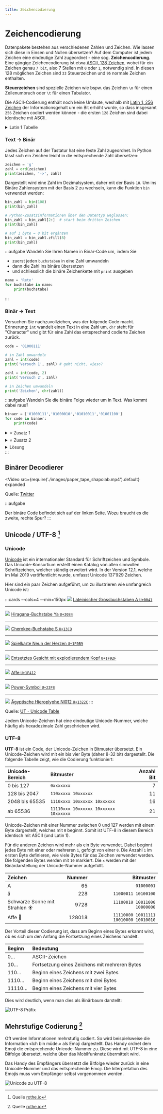 ```yaml
---
title: Zeichencodierung
---
```




# Zeichencodierung

Datenpakete bestehen aus verschiedenen Zahlen und Zeichen. Wie lassen sich diese in Einsen und Nullen übersetzen? Auf dem Computer ist jedem Zeichen eine eindeutige Zahl zugeordnet - eine sog. **Zeichencodierung**. Eine gängige Zeichencodierung ist etwa [ASCII, 128 Zeichen](https://de.wikipedia.org/wiki/American_Standard_Code_for_Information_Interchange), wobei für ein Zeichen genau `7 bit`, also 7 Stellen mit `0` oder `1`, notwendig sind. In diesen 128 möglichen Zeichen sind `33` Steuerzeichen und `95` normale Zeichen enthalten.

**Steuerzeichen** sind spezielle Zeichen wie bspw. das Zeichen `\n` für einen Zeilenumbruch oder `\t` für einen Tabulator.

Die ASCII-Codierung enthält noch keine Umlaute, weshalb mit [Latin 1, 256 Zeichen](https://de.wikipedia.org/wiki/ISO_8859-1) der Informationsgehalt um ein Bit erhöht wurde, so dass insgesamt `256` Zeichen codiert werden können - die ersten `128` Zeichen sind dabei identische mit ASCII.

<details className="small-table" ><summary>Latin 1 Tabelle</summary>

<AsciiEncoding />

| Zeichen | Zahl | Binär      |
| :------ | :--- | :--------- |
|         | 0    | `00000000` |
|         | 1    | `00000001` |
|         | 2    | `00000010` |
|         | 3    | `00000011` |
|         | 4    | `00000100` |
|         | 5    | `00000101` |
|         | 6    | `00000110` |
|         | 7    | `00000111` |
|         | 8    | `00001000` |
| `\t`    | 9    | `00001001` |
| `\n`    | 10   | `00001010` |
|         | 11   | `00001011` |
|         | 12   | `00001100` |
|         | 13   | `00001101` |
|         | 14   | `00001110` |
|         | 15   | `00001111` |
|         | 16   | `00010000` |
|         | 17   | `00010001` |
|         | 18   | `00010010` |
|         | 19   | `00010011` |
|         | 20   | `00010100` |
|         | 21   | `00010101` |
|         | 22   | `00010110` |
|         | 23   | `00010111` |
|         | 24   | `00011000` |
|         | 25   | `00011001` |
|         | 26   | `00011010` |
|         | 27   | `00011011` |
|         | 28   | `00011100` |
|         | 29   | `00011101` |
|         | 30   | `00011110` |
|         | 31   | `00011111` |
|         | 32   | `00100000` |
| !       | 33   | `00100001` |
| "       | 34   | `00100010` |
| #       | 35   | `00100011` |
| $       | 36   | `00100100` |
| %       | 37   | `00100101` |
| &       | 38   | `00100110` |
| '       | 39   | `00100111` |
| (       | 40   | `00101000` |
| )       | 41   | `00101001` |
| \*      | 42   | `00101010` |
| +       | 43   | `00101011` |
| ,       | 44   | `00101100` |
| -       | 45   | `00101101` |
| .       | 46   | `00101110` |
| /       | 47   | `00101111` |
| 0       | 48   | `00110000` |
| 1       | 49   | `00110001` |
| 2       | 50   | `00110010` |
| 3       | 51   | `00110011` |
| 4       | 52   | `00110100` |
| 5       | 53   | `00110101` |
| 6       | 54   | `00110110` |
| 7       | 55   | `00110111` |
| 8       | 56   | `00111000` |
| 9       | 57   | `00111001` |
| :       | 58   | `00111010` |
| ;       | 59   | `00111011` |
| <       | 60   | `00111100` |
| =       | 61   | `00111101` |
| >       | 62   | `00111110` |
| ?       | 63   | `00111111` |
| @       | 64   | `01000000` |
| A       | 65   | `01000001` |
| B       | 66   | `01000010` |
| C       | 67   | `01000011` |
| D       | 68   | `01000100` |
| E       | 69   | `01000101` |
| F       | 70   | `01000110` |
| G       | 71   | `01000111` |
| H       | 72   | `01001000` |
| I       | 73   | `01001001` |
| J       | 74   | `01001010` |
| K       | 75   | `01001011` |
| L       | 76   | `01001100` |
| M       | 77   | `01001101` |
| N       | 78   | `01001110` |
| O       | 79   | `01001111` |
| P       | 80   | `01010000` |
| Q       | 81   | `01010001` |
| R       | 82   | `01010010` |
| S       | 83   | `01010011` |
| T       | 84   | `01010100` |
| U       | 85   | `01010101` |
| V       | 86   | `01010110` |
| W       | 87   | `01010111` |
| X       | 88   | `01011000` |
| Y       | 89   | `01011001` |
| Z       | 90   | `01011010` |
| [       | 91   | `01011011` |
| \\      | 92   | `01011100` |
| ]       | 93   | `01011101` |
| ^       | 94   | `01011110` |
| \_      | 95   | `01011111` |
| \`      | 96   | `01100000` |
| a       | 97   | `01100001` |
| b       | 98   | `01100010` |
| c       | 99   | `01100011` |
| d       | 100  | `01100100` |
| e       | 101  | `01100101` |
| f       | 102  | `01100110` |
| g       | 103  | `01100111` |
| h       | 104  | `01101000` |
| i       | 105  | `01101001` |
| j       | 106  | `01101010` |
| k       | 107  | `01101011` |
| l       | 108  | `01101100` |
| m       | 109  | `01101101` |
| n       | 110  | `01101110` |
| o       | 111  | `01101111` |
| p       | 112  | `01110000` |
| q       | 113  | `01110001` |
| r       | 114  | `01110010` |
| s       | 115  | `01110011` |
| t       | 116  | `01110100` |
| u       | 117  | `01110101` |
| v       | 118  | `01110110` |
| w       | 119  | `01110111` |
| x       | 120  | `01111000` |
| y       | 121  | `01111001` |
| z       | 122  | `01111010` |
| {       | 123  | `01111011` |
| \|      | 124  | `01111100` |
| }       | 125  | `01111101` |
| ~       | 126  | `01111110` |
|        | 127  | `01111111` |
|         | 128  | `10000000` |
|         | 129  | `10000001` |
|         | 130  | `10000010` |
|         | 131  | `10000011` |
|         | 132  | `10000100` |
|         | 133  | `10000101` |
|         | 134  | `10000110` |
|         | 135  | `10000111` |
|         | 136  | `10001000` |
|         | 137  | `10001001` |
|         | 138  | `10001010` |
|         | 139  | `10001011` |
|         | 140  | `10001100` |
|         | 141  | `10001101` |
|         | 142  | `10001110` |
|         | 143  | `10001111` |
|         | 144  | `10010000` |
|         | 145  | `10010001` |
|         | 146  | `10010010` |
|         | 147  | `10010011` |
|         | 148  | `10010100` |
|         | 149  | `10010101` |
|         | 150  | `10010110` |
|         | 151  | `10010111` |
|         | 152  | `10011000` |
|         | 153  | `10011001` |
|         | 154  | `10011010` |
|         | 155  | `10011011` |
|         | 156  | `10011100` |
|         | 157  | `10011101` |
|         | 158  | `10011110` |
|         | 159  | `10011111` |
|         | 160  | `10100000` |
| ¡       | 161  | `10100001` |
| ¢       | 162  | `10100010` |
| £       | 163  | `10100011` |
| ¤       | 164  | `10100100` |
| ¥       | 165  | `10100101` |
| ¦       | 166  | `10100110` |
| §       | 167  | `10100111` |
| ¨       | 168  | `10101000` |
| ©       | 169  | `10101001` |
| ª       | 170  | `10101010` |
| «       | 171  | `10101011` |
| ¬       | 172  | `10101100` |
|         | 173  | `10101101` |
| ®       | 174  | `10101110` |
| ¯       | 175  | `10101111` |
| °       | 176  | `10110000` |
| ±       | 177  | `10110001` |
| ²       | 178  | `10110010` |
| ³       | 179  | `10110011` |
| ´       | 180  | `10110100` |
| µ       | 181  | `10110101` |
| ¶       | 182  | `10110110` |
| ·       | 183  | `10110111` |
| ¸       | 184  | `10111000` |
| ¹       | 185  | `10111001` |
| º       | 186  | `10111010` |
| »       | 187  | `10111011` |
| ¼       | 188  | `10111100` |
| ½       | 189  | `10111101` |
| ¾       | 190  | `10111110` |
| ¿       | 191  | `10111111` |
| À       | 192  | `11000000` |
| Á       | 193  | `11000001` |
| Â       | 194  | `11000010` |
| Ã       | 195  | `11000011` |
| Ä       | 196  | `11000100` |
| Å       | 197  | `11000101` |
| Æ       | 198  | `11000110` |
| Ç       | 199  | `11000111` |
| È       | 200  | `11001000` |
| É       | 201  | `11001001` |
| Ê       | 202  | `11001010` |
| Ë       | 203  | `11001011` |
| Ì       | 204  | `11001100` |
| Í       | 205  | `11001101` |
| Î       | 206  | `11001110` |
| Ï       | 207  | `11001111` |
| Ð       | 208  | `11010000` |
| Ñ       | 209  | `11010001` |
| Ò       | 210  | `11010010` |
| Ó       | 211  | `11010011` |
| Ô       | 212  | `11010100` |
| Õ       | 213  | `11010101` |
| Ö       | 214  | `11010110` |
| ×       | 215  | `11010111` |
| Ø       | 216  | `11011000` |
| Ù       | 217  | `11011001` |
| Ú       | 218  | `11011010` |
| Û       | 219  | `11011011` |
| Ü       | 220  | `11011100` |
| Ý       | 221  | `11011101` |
| Þ       | 222  | `11011110` |
| ß       | 223  | `11011111` |
| à       | 224  | `11100000` |
| á       | 225  | `11100001` |
| â       | 226  | `11100010` |
| ã       | 227  | `11100011` |
| ä       | 228  | `11100100` |
| å       | 229  | `11100101` |
| æ       | 230  | `11100110` |
| ç       | 231  | `11100111` |
| è       | 232  | `11101000` |
| é       | 233  | `11101001` |
| ê       | 234  | `11101010` |
| ë       | 235  | `11101011` |
| ì       | 236  | `11101100` |
| í       | 237  | `11101101` |
| î       | 238  | `11101110` |
| ï       | 239  | `11101111` |
| ð       | 240  | `11110000` |
| ñ       | 241  | `11110001` |
| ò       | 242  | `11110010` |
| ó       | 243  | `11110011` |
| ô       | 244  | `11110100` |
| õ       | 245  | `11110101` |
| ö       | 246  | `11110110` |
| ÷       | 247  | `11110111` |
| ø       | 248  | `11111000` |
| ù       | 249  | `11111001` |
| ú       | 250  | `11111010` |
| û       | 251  | `11111011` |
| ü       | 252  | `11111100` |
| ý       | 253  | `11111101` |
| þ       | 254  | `11111110` |
| ÿ       | 255  | `11111111` |

</details>

### Text -> Binär

Jedes Zeichen auf der Tastatur hat eine feste Zahl zugeordnet. In Python lässt sich ein Zeichen leicht in die entsprechende Zahl übersetzen:

```py live_py slim
zeichen = 'g'
zahl = ord(zeichen)
print(zeichen, '->', zahl)
```

Dargestellt wird eine Zahl im Dezimalsystem, daher mit der Basis `10`. Um ins Binäre Zahlensystem mit der Basis 2 zu wechseln, kann die Funktion `bin` verwendet werden:

```py live_py slim
bin_zahl = bin(108)
print(bin_zahl)

# Python-Zusatzinformationen über den Datentyp weglassen:
bin_zahl = bin_zahl[2:]  # start beim dritten Zeichen
print(bin_zahl)

# auf 1 byte = 8 bit ergänzen
bin_zahl = bin_zahl.zfill(8)
print(bin_zahl)
```

:::aufgabe
Wandeln Sie Ihren Namen in Binär-Code um, indem Sie

- zuerst jeden `buchstaben` in eine Zahl umwandeln
- dann die Zahl ins binäre übersetzen
- und schliesslich die binäre Zeichenkette mit `print` ausgeben

```py live_py title=bin--name.py
name = 'Reto'
for buchstabe in name:
    print(buchstabe)
```

:::

### Binär -> Text

Versuchen Sie nachzuvollziehen, was der folgende Code macht. Erinnerung: `int` wandelt einen Text in eine Zahl um, `chr` steht für "Character" und gibt für eine Zahl das entsprechend codierte Zeichen zurück.

```py live_py slim
code = '01000111'

# in Zahl umwandeln
zahl = int(code)
print('Versuch 1', zahl) # geht nicht, wieso?

zahl = int(code, 2)
print('Versuch 2', zahl)

# in Zeichen umwandeln
print('Zeichen', chr(zahl))
```

:::aufgabe
Wandeln Sie die binäre Folge wieder um in Text. Was kommt dabei raus?

```py live_py title=name.py
binaer = ['01000111','01000010','01010011','01001100']
for code in binaer:
    print(code)
```

<details><summary>⭐️ Zusatz 1</summary>
Können Sie das übersetzte Wort auch auf einer einzigen Zeile ausgeben?
</details>
<details><summary>⭐️ Zusatz 2</summary>

Die folgende Funktion wandelt eine Text-Kette aus Binär-Zahlen in eine Liste mit Binär-Zahlen von `8bit` länge um. Verwenden Sie diese Funktion, um eine beliebige Zeichenkette in Text umzuwandeln.

```py live_py
def to_8bit(bin_text):
    return [bin_text[i:i + 8] for i in range(0, len(bin_text), 8)]

binaer = to_8bit('01000111010000100101001101001100')
print(binaer)
```

</details>

<details><summary>Lösung</summary>

```py
binaer = ['01000111','01000010','01010011','01001100']
for code in binaer:
    zahl = int(code, 2)
    print(chr(zahl))
```

</details>
:::


## Binärer Decodierer

<Video 
    src={require('./images/paper_tape_shapolab.mp4').default}
    expanded
>

Quelle: [Twitter](https://twitter.com/shapoco/status/1373534314961326092)

</Video>

:::aufgabe

Der binäre Code befindet sich auf der linken Seite. Wozu braucht es die zweite, rechte Spur? 
:::

## Unicode / UTF-8 [^1]

### Unicode

[Unicode](https://de.wikipedia.org/wiki/Unicode) ist ein internationaler Standard für Schriftzeichen und Symbole. Das Unicode-Konsortium erstellt einen Katalog von allen sinnvollen Schriftzeichen, welcher ständig erweitert wird. In der Version 12.1, welche im Mai 2019 veröffentlicht wurde, umfasst Unicode $137'929$ Zeichen.

Hier sind ein paar Zeichen aufgeführt, um zu illustrieren wie umfangreich Unicode ist:

:::cards --cols=4 --min=150px
![](images/unicode-0041.png)
[Lateinischer Grossbuchstaben A `U+0041`](https://unicode-table.com/de/0041/)
***
![](images/unicode-3084.png)
[Hiragana-Buchstabe Ya `U+3084`](https://unicode-table.com/de/3084/)
***
![](images/unicode-13CD.png)
[Cherokee-Buchstabe S `U+13CD`](https://unicode-table.com/de/13CD/)
***
![](images/unicode-1F0B9.png)
[Spielkarte Neun der Herzen `U+1F0B9`](https://unicode-table.com/de/1F0B9/)
***
![](images/unicode-1F92F.png)
[Entsetztes Gesicht mit explodierendem Kopf `U+1F92F`](https://unicode-table.com/de/1F92F/)
***
![](images/unicode-1F412.png)
[Affe `U+1F412`](https://unicode-table.com/de/1F412/)
***
![](images/unicode-23FB.png)
[Power-Symbol `U+23FB`](https://unicode-table.com/de/23FB/)
***
![](images/unicode-1322C.png)
[Ägyptische Hieroplyphe Nl012 `U+1322C`](https://unicode-table.com/de/1322C/)
:::

Quelle: [UT - Unicode Table](https://unicode-table.com/de/)

Jedem Unicode-Zeichen hat eine eindeutige Unicode-Nummer, welche häufig als hexadezimale Zahl geschrieben wird.

### UTF-8

**UTF-8** ist ein Code, der Unicode-Zeichen in Bitmuster übersetzt. Ein Unicode-Zeichen wird mit ein bis vier Byte (daher 8-32 bit) dargestellt. Die folgende Tabelle zeigt, wie die Codierung funktioniert:

| Unicode-Bereich | Bitmuster                             | Anzahl Bit |
| :-------------- | :------------------------------------ | ---------: |
| 0 bis 127       | `0xxxxxxx`                            |          7 |
| 128 bis 2047    | `110xxxxx 10xxxxxx`                   |         11 |
| 2048 bis 65535  | `1110xxxx 10xxxxxx 10xxxxxx`          |         16 |
| ab 65536        | `11110xxx 10xxxxxx 10xxxxxx 10xxxxxx` |         21 |

Unicode-Zeichen mit einer Nummer zwischen 0 und 127 werden mit einem Byte dargestellt, welches mit `0` beginnt. Somit ist UTF-8 in diesem Bereich identisch mit ASCII (und Latin 1).

Für die anderen Zeichen wird mehr als ein Byte verwendet. Dabei beginnt jedes Byte mit einer oder mehreren `1`, gefolgt von einer `0`. Die Anzahl `1` im ersten Byte definieren, wie viele Bytes für das Zeichen verwendet werden. Die folgenden Bytes werden mit `10` markiert. Die `x` werden mit der Binärdarstellung der Unicode-Nummer aufgefüllt.

| Zeichen                       | Nummer |                             Bitmuster |
| :---------------------------- | -----: | ------------------------------------: |
| A                             |     65 |                            `01000001` |
| ä                             |    228 |                   `11000011 10100100` |
| Schwarze Sonne mit Strahlen ☀ |   9728 |          `11100010 10011000 10000000` |
| Affe 🐒                       | 128018 | `11110000 10011111 10010000 10010010` |

Der Vorteil dieser Codierung ist, dass am Beginn eines Bytes erkannt wird, ob es sich um den Anfang die Fortsetzung eines Zeichens handelt.

| Beginn | Bedeutung                                     |
| :----- | :-------------------------------------------- |
| 0…     | ASCII-Zeichen                                 |
| 10…    | Fortsetzung eines Zeichens mit mehreren Bytes |
| 110…   | Beginn eines Zeichens mit zwei Bytes          |
| 1110…  | Beginn eines Zeichens mit drei Bytes          |
| 11110… | Beginn eines Zeichens mit vier Bytes          |

Dies wird deutlich, wenn man dies als Binärbaum darstellt:

![UTF-8 Präfix](images/utf-8-prefix.svg)

## Mehrstufige Codierung [^2]


Oft werden Informationen mehrstufig codiert. So wird beispielsweise die Information «Ich bin müde.» als Emoji dargestellt. Das Handy ordnet dem Emoji die entsprechende Unicode-Nummer zu. Diese wird mit UTF-8 in eine Bitfolge übersetzt, welche über das Mobilfunknetz übermittelt wird.

Das Handy des Empfängers übersetzt die Bitfolge wieder zurück in eine Unicode-Nummer und das entsprechende Emoji. Die Interpretation des Emojis muss vom Empfänger selbst vorgenommen werden.

![Unicode zu UTF-8](images/unicode.svg)

[^1]: Quelle [rothe.io](https://rothe.io/?page=code/3-text/4-unicode/)
[^2]: Quelle [rothe.io](https://rothe.io/?page=code/3-text/5-code/)
